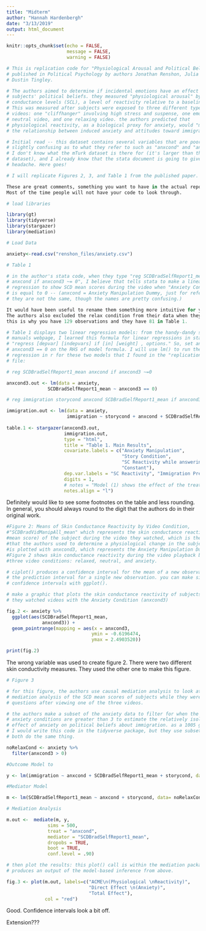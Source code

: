 ```yaml
---
title: "Midterm"
author: "Hannah Hardenbergh"
date: "3/13/2019"
output: html_document
---
```


```r
knitr::opts_chunk$set(echo = FALSE,
                      message = FALSE,
                      warning = FALSE)

# This is replication code for "Physiological Arousal and Political Beliefs"
# published in Political Psychology by authors Jonathan Renshon, Julia Lee &
# Dustin Tingley.

# The authors aimed to determine if incidental emotions have an effect on
# subjects' political beliefs. they measured "physiological arousal" by skin
# conductance levels (SCL), a level of reactivity relative to a baseline level.
# This was measured after subjects were exposed to three different types of
# videos: one "cliffhanger" involving high stress and suspense, one emotionally
# neutral video, and one relaxing video. the authors predicted that
# physiological reactivity, as a biological proxy for anxiety, would "mediate"
# the relationship between induced anxiety and attitudes toward immigrants.

# Initial read -- this dataset contains several variables that are poorly named,
# slightly confusing as to what they refer to such as "anxcond" and "anxcond3",
# I don't know what the mTurk dataset is there for (it's larger than the anxiety
# dataset), and I already know that the stata document is going to give me a
# headache. Here goes!

# I will replicate Figures 2, 3, and Table 1 from the published paper.

These are great comments, something you want to have in the actual report though, not in the comments.
Most of the time people will not have your code to look through.

# load libraries

library(gt)
library(tidyverse)
library(stargazer)
library(mediation)

# Load Data

anxiety<-read.csv("renshon_files/anxiety.csv") 


```

```r
# Table 1

# in the author's stata code, when they type "reg SCDBradSelfReport1_mean
# anxcond if anxcond3 ~= 0", I believe that tells stata to make a linear
# regression to show SCD mean scores during the video when "Anxiety Condition"
# is equal to 0 -- (anxcond = Anxiety Manipulation Dummy, just for reference.
# they are not the same, though the names are pretty confusing.) 

It would have been useful to rename them something more intuitive for yourself.
The authors also excluded the relax condition from their data when they ran the regression so 
this is why you have 129 observations and they have 81 in Table 1. 

# Table 1 displays two linear regression models: from the handy-dandy stata
# manuals webpage, I learned this formula for linear regressions in stata:
# "regress [depvar] [indepvars] if [in] [weight] , options." So, set an "option"
# anxcond3 == 0 on the RHS of model formula. I will use lm() to run the same
# regression in r for these two models that I found in the "replication code.do"
# file:

# reg SCDBradSelfReport1_mean anxcond if anxcond3 ~=0

anxcond3.out <- lm(data = anxiety, 
               SCDBradSelfReport1_mean ~ anxcond3 == 0)

# reg immigration storycond anxcond SCDBradSelfReport1_mean if anxcond3 ~=0

immigration.out <- lm(data = anxiety,
                      immigration ~ storycond + anxcond + SCDBradSelfReport1_mean + anxcond3 == 0)
  
table.1 <- stargazer(anxcond3.out,
                     immigration.out,
                     type = "html",
                     title = "Table 1. Main Results",
                     covariate.labels = c("Anxiety Manipulation",
                                          "Story Condition",
                                          "SC Reactivity while answering questions",
                                          "Constant"),
                     dep.var.labels = "SC Reactivity", "Immigration Preferences",
                     digits = 1,
                     # notes = "Model (1) shows the effect of the treatment (anxiety) on physiological reactivity while Model (2) shows the effects of physiological reactivity on immigration preferences, controlling for the story condition. Both models includes only Neutral & Anxiety conditions (Relax condition is excluded). Standard errors in brackets.",
                     notes.align = "l")

```
Definitely would like to see some footnotes on the table and less rounding. In general, you should always round to the digit that the
authors do in their original work.


```r
#Figure 2: Means of Skin Conductance Reactivity by Video Condition,
#"SCDBradVidManipAll_mean" which represents the skin conductance reactivity (a
#mean score) of the subject during the video they watched, which is the method
#that the authors used to determine a physiological change in the subject. This
#is plotted with anxcond3, which represents the Anxiety Manipulation Dummy.
#Figure 2 shows skin conductance reactivity during the video playback by the
#three video conditions: relaxed, neutral, and anxiety.

# ciplot() produces a confidence interval for the mean of a new observation or
# the prediction interval for a single new observation. you can make similar
# confidence intervals with ggplot().

# make a graphic that plots the skin conductance reactivity of subjects while
# they watched videos with the Anxiety Condition (anxcond3)

fig.2 <- anxiety %>% 
  ggplot(aes(SCDBradSelfReport1_mean, 
             anxcond3)) + 
  geom_pointrange(mapping = aes(x = anxcond3,
                               ymin = -0.6196474,
                               ymax = 2.4903520))

print(fig.2)
```
The wrong variable was used to create figure 2. There were two different skin conductivity measures. They used the other
one to make this figure.


```r
# Figure 3

# for this figure, the authors use causal mediation analysis to look at a causal
# mediation analysis of the SCD mean scores of subjects while they were asked
# questions after viewing one of the three videos.

# the authors make a subset of the anxiety data to filter for when the subjects'
# anxiety conditions are greater than 3 to estimate the relatively isolated
# effect of anxiety on political beliefs about immigration. as a 1005 graduate,
# I would write this code in the tidyverse package, but they use subset(). They
# both do the same thing.

noRelaxCond <- anxiety %>% 
  filter(anxcond3 > 0)

#Outcome Model to 

y <- lm(immigration ~ anxcond + SCDBradSelfReport1_mean + storycond, data= noRelaxCond)

#Mediator Model

m <- lm(SCDBradSelfReport1_mean ~ anxcond + storycond, data= noRelaxCond)

# Mediation Analysis

m.out <-  mediate(m, y,
               sims = 500,
               treat = "anxcond", 
               mediator = "SCDBradSelfReport1_mean", 
               dropobs = TRUE, 
               boot = TRUE, 
               conf.level = .90)

# then plot the results: this plot() call is within the mediation package, which
# produces an output of the model-based inference from above.

fig.3 <- plot(m.out, labels=c("ACME\n(Physiological \nReactivity)", 
                              "Direct Effect \n(Anxiety)", 
                              "Total Effect"),
              col = "red")


```
Good. Confidence intervals look a bit off.

Extension???


